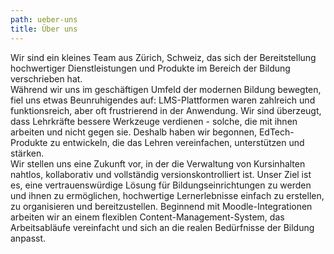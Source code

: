 ```yaml
---
path: ueber-uns
title: Über uns
---
```


<Section title="Unsere Geschichte">
Wir sind ein kleines Team aus Zürich, Schweiz, das sich der Bereitstellung hochwertiger Dienstleistungen und Produkte im Bereich der Bildung verschrieben hat.
</Section>

<Section title="Werte">
  <Values
    items={[
      { title: 'Evolutiv', description: 'Wir verpflichten uns zu kontinuierlichen, schrittweisen Verbesserungen.' },
      { title: 'Einfühlsam', description: 'Wir legen Wert darauf, die Bedürfnisse unserer Nutzer zu verstehen und zu erfüllen.' },
      { title: 'Aspirativ', description: 'Wir beginnen mit kleinen Projekten und streben an, zu größeren Lösungen zu wachsen.' }
    ]}
  />
</Section>

<Section title="Inspirationen">
  <QuoteBox>
  Während wir uns im geschäftigen Umfeld der modernen Bildung bewegten, fiel uns etwas Beunruhigendes auf: LMS-Plattformen waren zahlreich und funktionsreich, aber oft frustrierend in der Anwendung. Wir sind überzeugt, dass Lehrkräfte bessere Werkzeuge verdienen - solche, die mit ihnen arbeiten und nicht gegen sie. Deshalb haben wir begonnen, EdTech-Produkte zu entwickeln, die das Lehren vereinfachen, unterstützen und stärken.
  </QuoteBox>
</Section>

<Section title="Team">
  <Team
    members={[
      {
        name: 'Robin',
        image: '/images/robin.jpg',
        description: 'Es fällt mir leicht und macht mir Spaß, mit Kolleginnen und Kollegen zusammenzuarbeiten, um ein Projekt voranzubringen und gesetzte Ziele zu erreichen. Ich kann die Verantwortung für ein kleines Team übernehmen und es mit klaren Anweisungen sowie agilem Projektmanagement voranführen.'
      },
      {
        name: 'Yixuan',
        image: '/images/yixuan.jpg',
        description: 'Mit einem Hintergrund in Natural Language Processing und einer Leidenschaft für durchdachtes Design bin ich in die Web- und Softwareentwicklung gewechselt, um Werkzeuge und Erlebnisse zu schaffen, die sowohl funktional als auch optisch ansprechend sind. Es bereitet mir Freude, Ideen in funktionierende Produkte umzusetzen - besonders dann, wenn ich sowohl ihr Erscheinungsbild als auch ihre Funktionsweise gestalten kann.'
      }
    ]}
  />
</Section>

<Section title="Zukünftige Ziele">
Wir stellen uns eine Zukunft vor, in der die Verwaltung von Kursinhalten nahtlos, kollaborativ und vollständig versionskontrolliert ist. Unser Ziel ist es, eine vertrauenswürdige Lösung für Bildungseinrichtungen zu werden und ihnen zu ermöglichen, hochwertige Lernerlebnisse einfach zu erstellen, zu organisieren und bereitzustellen. Beginnend mit Moodle-Integrationen arbeiten wir an einem flexiblen Content-Management-System, das Arbeitsabläufe vereinfacht und sich an die realen Bedürfnisse der Bildung anpasst.
</Section>